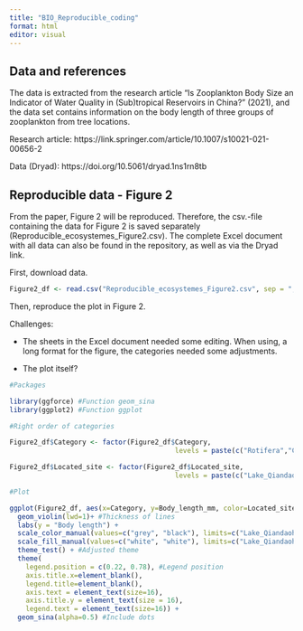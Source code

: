 ```yaml
---
title: "BIO_Reproducible_coding"
format: html
editor: visual
---
```


## Data and references

The data is extracted from the research article "Is Zooplankton Body Size an Indicator of Water Quality in (Sub)tropical Reservoirs in China?" (2021), and the data set contains information on the body length of three groups of zooplankton from tree locations.

Research article: https://link.springer.com/article/10.1007/s10021-021-00656-2

Data (Dryad): https://doi.org/10.5061/dryad.1ns1rn8tb

## Reproducible data - Figure 2

From the paper, Figure 2 will be reproduced. Therefore, the csv.-file containing the data for Figure 2 is saved separately (Reproducible_ecosystemes_Figure2.csv). The complete Excel document with all data can also be found in the repository, as well as via the Dryad link.

First, download data.

```r
Figure2_df <- read.csv("Reproducible_ecosystemes_Figure2.csv", sep = ";", header = TRUE ) #Download csv.-file with data needed for Figure 2
```

Then, reproduce the plot in Figure 2.

Challenges:

-   The sheets in the Excel document needed some editing. When using, a long format for the figure, the categories needed some adjustments.

-   The plot itself?

```r

#Packages

library(ggforce) #Function geom_sina
library(ggplot2) #Function ggplot

#Right order of categories

Figure2_df$Category <- factor(Figure2_df$Category,
                                         levels = paste(c("Rotifera","Cladocera","Copepoda"))) #Right order of species categories

Figure2_df$Located_site <- factor(Figure2_df$Located_site,
                                         levels = paste(c("Lake_Qiandaohu", "Guangdong_reservoirs"))) #Right order of sites

#Plot

ggplot(Figure2_df, aes(x=Category, y=Body_length_mm, color=Located_site, fill=Located_site)) + #Specify variables and color/fill for the figure
  geom_violin(lwd=1)+ #Thickness of lines
  labs(y = "Body length") +
  scale_color_manual(values=c("grey", "black"), limits=c("Lake_Qiandaohu", "Guangdong_reservoirs"), labels=c('Lake Qiandaohu', 'Guangdong reservoirs')) + #Line color
  scale_fill_manual(values=c("white", "white"), limits=c("Lake_Qiandaohu", "Guangdong_reservoirs"), labels=c('Lake Qiandaohu', 'Guangdong reservoirs')) + #Fill color
  theme_test() + #Adjusted theme 
  theme(
    legend.position = c(0.22, 0.78), #Legend position
    axis.title.x=element_blank(), 
    legend.title=element_blank(),
    axis.text = element_text(size=16),
    axis.title.y = element_text(size = 16),
    legend.text = element_text(size=16)) +
  geom_sina(alpha=0.5) #Include dots
```
